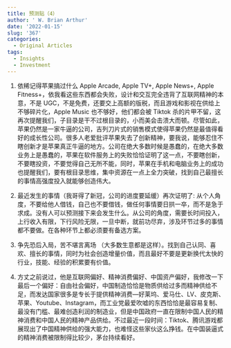 ```yaml
---
title: 预测贴（4）
author: ' W. Brian Arthur'
date: '2022-01-15'
slug: '367'
categories:
  - Original Articles
tags:
  - Insights
  - Investment
---
```


1. 依稀记得苹果搞过什么 Apple Arcade, Apple TV+, Apple News+, Apple Fitness+，依我看这些东西都会失败，设计和交互完全违背了互联网精神的本意，不是 UGC，不是免费，还要交上高额的版税，而且游戏和影视在供给上不够碎片化，Apple Music 也不够好，他们都会被 Tiktok 杀的片甲不留，这再次提醒我们，子目录是干不过根目录的，小而美会击溃大而顿。尽管如此，苹果仍然是一家牛逼的公司，吉列刀片式的销售模式使得苹果仍然是最值得看好的成长性公司。很多人老爱批评苹果失去了创新精神，要我说，能够忍住不瞎创新才是苹果真正牛逼的地方。公司在绝大多数时候是愚蠢的，在绝大多数业务上是愚蠢的，苹果在软件服务上的失败恰恰证明了这一点，不要瞎创新，不要瞎投资，不要觉得自己无所不能，同时，苹果在手机和电脑业务上的成功也提醒我们，要有根目录思维，集中资源在一点上全力突破，找到自己最擅长的事情高强度投入就能够创造伟大。


2. 最近发生的事情（我哥得了新冠，公司的进度要延缓）再次证明了: 从个人角度，不要给他人借钱，自己也不要借钱，做任何事情要日拱一卒，而不是急于求成。没有人可以预测接下来会发生什么。从公司的角度，需要长时间投入，上行收入有限，下行风险无限，一旦中断，就前功尽弃，涉及环节过多的事情都不要做。在各种环节上都必须要有备选方案。

3. 争先恐后入局，苦不堪言离场 （大多数生意都是这样）。找到自己认同、喜欢、擅长的事情，同时为社会创造增量价值，而且最好不要是更新换代太快的行业，技能、经验的积累要有价值。


4. 方丈之前说过，他是互联网偏好、精神消费偏好、中国资产偏好，我修改一下最后一个偏好：自由社会偏好，中国制造恰恰是物质供给过多而精神供给不足，而发达国家很多是专长于提供精神消费---好莱坞、爱马仕、LV、皮克斯、苹果、Youtube、Instagram，而工业党最爱吹嘘的东西恰恰是最容易复制、最没有门槛、最难创造利润的制造业，但是中国政府一直在限制中国人民的精神消费和中国人民的精神产品供给。不过最近一段时间：Tiktok、腾讯游戏都展现出了中国精神供给的强大能力，也难怪这些家伙这么挣钱。在中国装逼式的精神消费被限制得比较少，茅台持续看好。